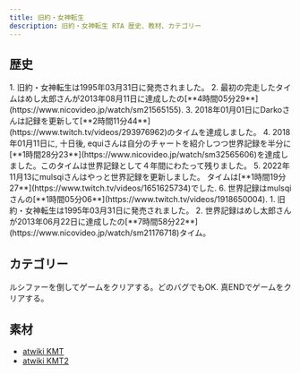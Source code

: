 ```yaml
---
title: 旧約・女神転生
description: 旧約・女神転生 RTA 歴史、教材、カテゴリー
---
```



<DocsHero 
    content="旧約・女神転生は女神転生と女神転生IIのリメイク作品です。."
    srcUrl={cover}
    alt="Kyuuyaku Megami Tensei Cover"
/>

<LinkCard title="ランキング" href="https://www.speedrun.com/ja-JP/kmt" description="投稿されたRTA動画を観るようにSpeedrun.comへ"/>

## 歴史

<Tabs>
<TabItem label="女神転生">
<Steps>
1. 旧約・女神転生は1995年03月31日に発売されました。
2. 最初の完走したタイムはめし太郎さんが2013年08月11日に達成したの[**4時間05分29**](https://www.nicovideo.jp/watch/sm21565155).
3. 2018年01月01日にDarkoさんは記録を更新して[**2時間11分44**](https://www.twitch.tv/videos/293976962)のタイムを達成しました。
4. 2018年01月11日に, 十日後, equiさんは自分のチャートを紹介しつつ世界記録を半分に[**1時間28分23**](https://www.nicovideo.jp/watch/sm32565606)を達成しました。このタイムは世界記録として４年間にわたって残りました。
5. 2022年11月13にmulsqiさんはやっと世界記録を更新しました。 タイムは[**1時間19分27**](https://www.twitch.tv/videos/1651625734)でした.
6. 世界記録はmulsqiさんの[**1時間05分06**](https://www.twitch.tv/videos/1918650004).
</Steps>
</TabItem>

<TabItem label="女神転生II">
<Steps>
1. 旧約・女神転生は1995年03月31日に発売されました。
2. 世界記録はめし太郎さんが2013年06月22日に達成したの[**7時間58分22**](https://www.nicovideo.jp/watch/sm21176718)タイム。
</Steps>
</TabItem>
</Tabs>

## カテゴリー
<CardGrid>
    <Card title="女神転生">ルシファーを倒してゲームをクリアする。どのバグでもOK.</Card>
    <Card title="女神転生II">真ENDでゲームをクリアする。</Card>
</CardGrid>

## 素材
- [atwiki KMT](http://dds.opatil.com/kmt1/index.html)
- [atwiki KMT2](http://dds.opatil.com/kmt2/index.html)